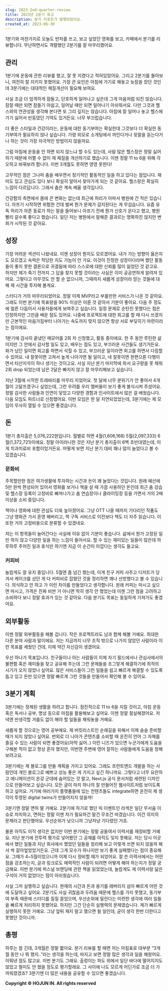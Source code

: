 ```yaml
---
slug: 2023-2nd-quarter-review
title: 2023년 2분기 회고
description: 분기 리포트가 발행되었어요.
created_at: 2023-06-30
---
```


1분기와 마찬가지로 오늘도 반차를 쓰고, 보고 싶었던 영화를 보고, 카페에서 분기를 리뷰합니다. 무난하면서도 격렬했던 2분기를 잘
마무리했어요.

## 관리

1분기에 운동에 관한 리뷰를 했고, 잘 못 지켰다고 적혀있었어요. 그리고 2분기를 돌아보니, 여전히 잘 지키지 못했어요. 가장 큰 요인은
아침에 가기로 해놓고 늦잠을 잤던 것인데 3분기에는 대대적인 체질개선이 필요해 보여요.

사실 조금 더 엄격하게 잠들고, 단호하게 일어나고 싶은데 그게 마음처럼 되진 않습니다. 잠잘 때만 되면 잠들기 아쉽고, 일어날 때만 되면
일어나기 아쉬워서요. 다만 그것과 헬스와의 연관성을 생각해 본다면 또 그리 깊지는 않습니다. 아침에 잘 일어나 놓고 헬스에 가기 싫어서
빈둥댔던 기억도 있거든요. 너무 부끄럽습니다.

더 좋은 스타일과 건강이라는, 운동에 대한 동기부여는 확실한데 그것보다 더 확실한 동기부여가 필요하지 않나 싶습니다. 가령 외모로 소개팅에서
까인다거나 뒷말을 듣는다거나 하는 것이 가장 자극적인 방법이지 않을까요.

그럼 아침에 운동을 안 하면 되지 않느냐 할 수도 있는데, 사람 많은 헬스장은 정말 싫어하기 때문에 어쩔 수 없이 제 체질을 개선하기로
했습니다. 이젠 정말 11 to 6을 위해 각오하고 바꿔보려 합니다. 이번 3개월도 못하면 영영 못한다!

고무적인 점은 그나마 춤을 배우면서 정기적인 활동적인 일을 하고 있다는 점입니다. 재미도 있고 관심도 있다 보니 확실히 알아서 찾아가게 되는
것 같아요. 헬스랑은 확실히 느낌이 다르답니다. 그래서 춤은 계속 배울 생각입니다.

건강함의 측면에서 몸에 큰 변화는 없는데 최근에 허리가 아파서 병원에 간 적은 있습니다. 아프기 시작하면 위험한 건데 벌써 뭔가 문제가
감지된다는 게 무섭습니다. 요즘 유독 허리가 아픈 동료가 하는 말을 들어보니 아프기 전에 뭔가 신호가 온다고 했고, 병원 빨리 갈수록 좋다고
했습니다. 일단 저는 병원에서 말해준 결과르는 명확하진 않지만 변화가 시작된 것 같아요.

## 성장

가장 어려운 섹션이 나왔네요. 이젠 성장이 뭔지도 모르겠어요. 내가 가는 방향이 옳은지도 모르겠고 속력은 적당한 지도 가늠이 안 가요.
이것이 진정한 성장이다라며 했던 활동들이 좋지 못한 결론으로 귀결됨에 따라 스스로에 대한 신뢰를 많이 잃었던 것 같고요. 하지만 제가 죽기
전까지 그 답을 찾지 못할 것이라는 사실은 이미 공공연하게 알려져 있어요. 그렇다고 아무것도 안 할 순 없으니까, 그때까지 새롭게 성장이라
믿는 것들에 대해 제 시간을 투자해 볼게요.

스터디가 거의 마무리되었어요. 정말 이제 MVP라고 부를만한 서비스가 나온 것 같아요. 그래도 이번 분기에 목표량을 90% 이상은 이룬 것
같아서 기분이 좋아요. 다음 주 정도에 얼른 다듬어서 사용자들에게 보여주고 싶습니다. 일정 문제로 순탄친 못했다는 점은 인정하지만 그만큼
배운 점도 있어요. 나중에 프로젝트에 대한 회고를 할 때 다시 쓰겠지만 근본적인 마음가짐부터 나아가는 속도까지 맞지 않으면 항상 서로
부딪히기 마련이라는 점이에요.

1분기에 감사히 끝냈던 메모어를 2회 차 신청했고, 활동 중이에요. 한 주 동안 루틴한 삶이지만 그 안에서 감사할 일도 있고, 배우는 점도
있고, 부끄러운 사건들도 생기거든요. 화가 났던 일이면 회고를 하면서 삭힐 수 있고, 부끄러운 일이라면 회고를 하면서 다짐할 수 있어요. 내
잘못이면 고쳐서 높게 나아가면 될 일이고, 네 잘못이면 한편으론 다행이면서 타산지석이 하나 생기는 것이고요. 사실 지난 분기 마지막에 와서
요구량을 못 채워 2회 drop 되었는데 남은 2달은 빠지지 않고 잘 마무리해보고 싶습니다.

지난 3월에 시작한 트레바리를 마무리 지었어요. 첫 달에 너무 분위기가 안 좋아서 4개월이 고달프겠구나 싶었는데, 그런 우려를 우리 멤버들이
보기 좋게 불식시켜 주셨어요. 정말 감사한 사람들과 인연이 닿았고 다양한 경험과 인사이트에서 많은 걸 배웠습니다. 다음 모임도 파트너로
신청했어요. 이번 모임은 한 달 지연되었었는데, 3분기에는 제 모임이 무사히 열릴 수 있으면 좋겠습니다.

## 돈

1분기 총지출은 5,076,222원입니다. 월별로 하면 4월(1,606,168) 5월(2,097,333) 6월(1,372,721)이에요.
정말 아이러니한 것은 지난 분기 총지출이 6백 초반대였는데, 이게 치과치료비 포함이었거든요. 어떻게 보면 지난 분기 대비 꽤나 많이 늘었다고
볼 수 있겠습니다.

### 문화비

주목할만한 점은 여가생활에 투자하는 시간과 돈이 꽤 늘었다는 것입니다. 원래 예산에 5만 원씩 편성되어 있어서 영화를 보거나 책을 살 때
가끔 사용하던 돈인데 최근 춤 강습 및 헬스장 등록이 고정비로 빠져나가고 춤 연습장이나 클라이밍장 등을 가면서 거의 2배 이상을 소비
중입니다.

책이나 영화에 대한 관심도 더욱 높아졌어요. 그냥 OTT 나올 때까지 기다리던 작품도 그냥 영화관 가서 혼영 해버리고, 책 구독 서비스로
이전보다 책도 더 자주 읽습니다. 이 또한 거의 고정비용으로 분류할 수 있겠네요.

저는 이 항목들이 늘어간다는 사실에 이유 없이 기분이 좋습니다. 삶에서 뭔가 고정된 일만 하지 않고 다양한 일을 하는 느낌이 들어서요. 할
수 있는 재미있는 일들이 많은데 하루하루 주어진 일과 휴식만 하기엔 지금 이 순간이 아깝다는 생각도 들고요.

### 커피비

놀랍게도 잘 유지 중입니다. 5월엔 좀 넘긴 했는데, 이게 친구 커피 사주고 디저트가 당겨서 케이크를 샀던 게 다 커피비로 잡혔던 것을
정리하면 꽤나 선방했다고 볼 수 있습니다. 의식하고 안 하고 가 이런 차이를 만들었다고 생각합니다. 원래 커피는 마시고 싶으면 마시고,
가격은 진짜 비싼 거 아니면 딱히 생각 안 했었는데 이젠 그런 점을 고려하고 소비하다 보니 정말 효과가 있는 것 같아요. 다음 분기도 목표는
동일하게 가져가도 좋겠어요.

## 외부활동

이젠 정말 외부활동을 해볼 겁니다. 작은 프로젝트라도 남과 함께 해볼 거예요. 최대한 다른 분야 사람과 말이에요. 저는 지금까지 너무 조직
밖으로 나가지 않았던 사람이라 이런 목표를 세웠던 건데, 이제 약간 자신감이 생겼어요.

우선 하나가 목표입니다. 친구들이나 아는 사람들이 이제 자기 필드에서나 관심사에서의 불편함 혹은 재미들을 찾고 공유해 주는데 그런 문제들을
조그맣게 해결하기에 최적의 시기가 오지 않았나 싶어요. 많은 서비스들이 그런 일들을 쉽고 빠르게 해결할 수 있도록 돕고 있고 돈만 있으면
정말 빠르게 그런 것들을 만들어서 확인해 볼 수 있어요.

## 3분기 계획

3분기에는 정제된 생활을 하려고 합니다. 점진적으로 11 to 6을 지킬 것이고, 아침 운동 혹은 독서나 공부, 명상 등으로 아침을
활용해보고 싶어요. 이젠 정말 절실해졌어요. 저녁엔 딴생각할 겨를도 없이 해야 할 일들을 채워놓을 거예요.

새롭게 할 것으로는 영어 공부예요. 제 버킷리스트인 순례길을 위해서 이제 슬슬 준비할 때가 되지 않았나 싶어요. 번외로 더 나아가 콘텐츠를
소비할 때 온전히 언어 그 자체를 즐길 수 있는 사람이 되면 좋겠어요(자막 싫어..) 이런 니즈가 있으면 누군가에게 도움을 구해본 적이 없고
항상 혼자 했지만, 이번엔 주변에 영어 잘하는 사람들에게 도움을 청해보려고요.

3분기에는 제 블로그를 만들 계획을 가지고 있어요. 그래도 프런트엔드 개발을 하는 사람인데 개인 블로그로 예쁘고 성능 좋은 게 가지고 싶긴
하니까요. 그렇다고 너무 요란하고 애니메이션이 온갖 군데에 숨어있는 것 말고, Next.js 공식 문서처럼 세련된 디자인으로 만들어보고
싶습니다. 모든 글이 마치 하나의 잘 만들어진 웹사이트처럼 보이도록 하고 싶어요. 거기에 여러가지 플랫폼들에 있는 컨텐츠들도
integrate하면 온전히 제 생각이 투영된 digital twins가 만들어지지 않을까!

3분기엔 정말 면허 딸 거예요. 2분기에 하기로 했던 빅 이벤트인 라섹은 일단 무서움 이슈로 차치하고, 면허는 정말 이젠 차가 필요하건 말건
무조건 따겠습니다. 이건 의지의 문제라고 판단했어요. 우선순위가 낮으니까 그냥저냥 기다렸던 거죠.

물론 아직도 이직 생각은 없지만 이번 분기에는 정말 공들여서 이력서를 재정비할 거예요. 지난 분기에 전투력 평가로 넣어봤던 그 공채를 아직도
잊지 못해요. 저는 당시 이곳에서 했던 일들과 지난 회사에서 했었던 일들을 정리해 보고 이렇게 쓰면 되지 않을까 해서 싹 갈아엎었었거든요.
근데 그게 모수가 하나지만 보기 좋게 실패했다는 점이 중요해요. 그때가 4~5월이었으니까 이제 다시 정비할 때가 되었어요. 잘 쓴
이력서에서는 어떤 점을 강조하는지, 글과 링크로도 매력적인 사람이 되려면 어떻게 해야 하는지가 정말 궁금해요. 이번 분기에 퍼스널 브랜딩에
관한 책을 읽었었는데, 놀랍게도 제 이력서랑 닮은 구석이 거의 없었다는 점이 아쉬웠습니다.

사실 그저 실행하고 싶습니다. 현재의 시간과 돈과 용기를 레버리지 삼아 빠르게 어떤 것에 도달하고 싶어요. 2분기도 사실 귀찮음과 두려움
때문에 헬스를 가지 못했고, 동기부여 부족 때문에 스터디를 질질 끌었으며, 우선순위에 밀린다는 미련한 생각에 여러 일들을 빠르게 처리하지
못했어요. 하지만 그건 단순히 실행력의 문제였습니다. 제가 빠르게 실행하지 못한 거예요. 그냥 앞뒤 재지 말고 했으면 될 일인데, 굳이 생각
한번 더한다고 못했던 것이니까.

## 총평

하루는 참 긴데, 3개월은 정말 짧아요. 분기 리뷰를 할 때면 저는 마침표로 대부분 “3개월 동안 나 뭐 했지..”라는 생각을 하는데,
따지고 보면 정말 많은 생각과 일을 해왔어요. 이뤄낸 점도 많고요. 이번 분기도 그래요. 출렁이는 파도 위에서 일단 바다에 떨어지지도 않았고
멀미도 안 했을 정도로 평가할래요. 그 사이에 나도 모르게 어딘가로 조금 더 가까워졌겠죠? 3분기엔 더 많은 내용을 공유할 수 있으면
좋겠습니다.


**Copyright © HOJUN IN. All rights reserved**